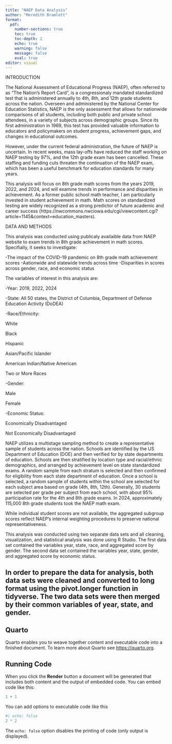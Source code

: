 ```yaml
---
title: "NAEP Data Analysis"
author: "Meredith Bramlett"
format:
  pdf:
    number-sections: true
    toc: true
    toc-depth: 2
    echo: true
    warning: false
    message: false
    eval: true
editor: visual
---
```


INTRODUCTION

The National Assessment of Educational Progress (NAEP), often referred to as "The Nation's Report Card", is a congressionaly mandated standardized test that is administered annually to 4th, 8th, and 12th grade students across the nation. Overseen and administered by the National Center for Education Statistics, NAEP is the only assessment that allows for nationwide comparisons of all students, including both public and private school attendees, in a variety of subjects across demographic groups. Since its first administration in 1969, this test has provided valuable information to educators and policymakers on student progress, achievement gaps, and changes in educational outcomes.

However, under the current federal administration, the future of NAEP is uncertain. In recent weeks, mass lay-offs have reduced the staff working on NAEP testing by 97%, and the 12th grade exam has been cancelled. These staffing and funding cuts threaten the continuation of the NAEP exam, which has been a useful benchmark for education standards for many years.

This analysis will focus on 8th grade math scores from the years 2019, 2022, and 2024, and will examine trends in performance and disparities in achievement. As a former public school math teacher, I am particularly invested in student achievement in math. Math scores on standardized testing are widely recognized as a strong predictor of future academic and career success (https://nwcommons.nwciowa.edu/cgi/viewcontent.cgi?article=1145&context=education_masters).

DATA AND METHODS

This analysis was conducted using publicaly availaible data from NAEP website to exam trends in 8th grade achievement in math scores. Specifially, it seeks to investigate:

-The impact of the COVID-19 pandemic on 8th grade math achievement scores -Aationwide and statewide trends across time -Disparities in scores across gender, race, and economic status

The variables of interest in this analysis are:

-Year: 2019, 2022, 2024

-State: All 50 states, the District of Columbia, Department of Defense Education Activity (DoDEA)

-Race/Ethnicity:

White

Black

Hispanic

Asian/Pacific Islander

American Indian/Native American

Two or More Races

-Gender:

Male

Female

-Economic Status:

Economically Disadvantaged

Not Economically Disadvantaged

NAEP utilizes a multistage sampling method to create a representative sample of students across the nation. Schools are identified by the US Department of Education (DOE) and then verified for by state departments of education. Schools are then stratified by location type and racial/ethnic demographics, and arranged by achievement level on state standardized exams. A random sample from each stratum is selected and then confirmed for eligibility from each state department of education. Once a school is selected, a random sample of students within the school are selected for each subject area based on grade (4th, 8th, 12th). Generally, 30 students are selected per grade per subject from each school, with about 95% participation rate for the 4th and 8th grade exams. In 2024, approximately 115,000 8th grade students took the NAEP math exam.

While individual student scores are not available, the aggregated subgroup scores reflect NAEP's internal weighting procedures to preserve national representativeness.

This analysis was conducted using two separate data sets and all cleaning, visualization, and statistical analysis was done using R Studio. The first data set contained the variables year, state, race, and aggregated score by gender. The second data set contained the variables year, state, gender, and aggregated score by economic status.

In order to prepare the data for analysis, both data sets were cleaned and converted to long format using the pivot.longer function in tidyverse. The two data sets were then merged by their common variables of year, state, and gender.
---

## Quarto

Quarto enables you to weave together content and executable code into a finished document. To learn more about Quarto see <https://quarto.org>.

## Running Code

When you click the **Render** button a document will be generated that includes both content and the output of embedded code. You can embed code like this:

```r
1 + 1
```

You can add options to executable code like this

```r
#| echo: false
2 * 2
```

The `echo: false` option disables the printing of code (only output is displayed).
